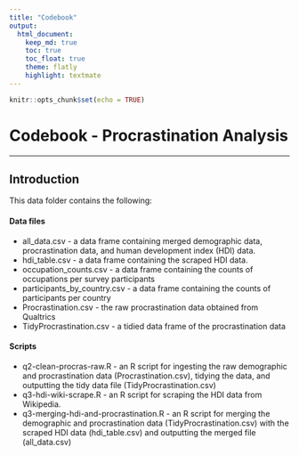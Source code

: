 ```yaml
---
title: "Codebook"
output: 
  html_document:
    keep_md: true
    toc: true
    toc_float: true
    theme: flatly
    highlight: textmate
---
```


```r
knitr::opts_chunk$set(echo = TRUE)
```

# Codebook - Procrastination Analysis
***

## Introduction

This data folder contains the following:

#### Data files

* all_data.csv - a data frame containing merged demographic data, procrastination data, and human development index (HDI) data.
* hdi_table.csv - a data frame containing the scraped HDI data.
* occupation_counts.csv - a data frame containing the counts of occupations per survey participants
* participants_by_country.csv - a data frame containing the counts of participants per country
* Procrastination.csv - the raw procrastination data obtained from Qualtrics
* TidyProcrastination.csv - a tidied data frame of the procrastination data

#### Scripts

* q2-clean-procras-raw.R - an R script for ingesting the raw demographic and procrastination data (Procrastination.csv), tidying the data, and outputting the tidy data file (TidyProcrastination.csv)
* q3-hdi-wiki-scrape.R - an R script for scraping the HDI data from Wikipedia.
* q3-merging-hdi-and-procrastination.R - an R script for merging the demographic and procrastination data (TidyProcrastination.csv) with the scraped HDI data (hdi_table.csv) and outputting the merged file (all_data.csv)
